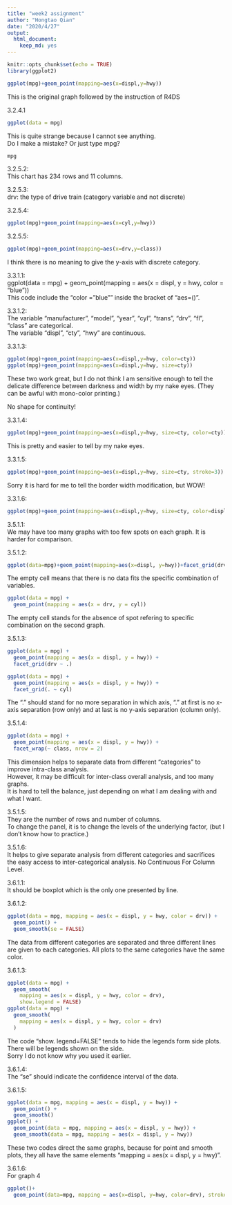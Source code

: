 ```yaml
---
title: "week2 assignment"
author: "Hongtao Qian"
date: "2020/4/27"
output: 
  html_document: 
    keep_md: yes
---
```


```r
knitr::opts_chunk$set(echo = TRUE)
library(ggplot2)
```

```r
ggplot(mpg)+geom_point(mapping=aes(x=displ,y=hwy))
```

This is the original graph followed by the instruction of R4DS  

3.2.4.1  
```r
ggplot(data = mpg)
```

This is quite strange because I cannot see anything.  
Do I make a mistake? Or just type mpg?  
```r
mpg
```

3.2.5.2:  
This chart has 234 rows and 11 columns.  

3.2.5.3:  
drv: the type of drive train (category variable and not discrete)  

3.2.5.4:  
```r
ggplot(mpg)+geom_point(mapping=aes(x=cyl,y=hwy))
```

3.2.5.5:  
```r
ggplot(mpg)+geom_point(mapping=aes(x=drv,y=class))
```

I think there is no meaning to give the y-axis with discrete category.  

3.3.1.1:  
ggplot(data = mpg) + 
  geom_point(mapping = aes(x = displ, y = hwy, color = "blue"))  
This code include the "color = "blue"" inside the bracket of "aes=()".  

3.3.1.2:  
The variable "manufacturer", "model", "year", "cyl", "trans", "drv", "fl", "class" are categorical.  
The variable "displ", "cty", "hwy" are continuous.  

3.3.1.3:  
```r
ggplot(mpg)+geom_point(mapping=aes(x=displ,y=hwy, color=cty))
ggplot(mpg)+geom_point(mapping=aes(x=displ,y=hwy, size=cty))
```

These two work great, but I do not think I am sensitive enough to tell the delicate difference between darkness and width by my nake eyes. (They can be awful with mono-color printing.)  

No shape for continuity!  

3.3.1.4:  
```r
ggplot(mpg)+geom_point(mapping=aes(x=displ,y=hwy, size=cty, color=cty))
```

This is pretty and easier to tell by my nake eyes. 

3.3.1.5:  
```r
ggplot(mpg)+geom_point(mapping=aes(x=displ,y=hwy, size=cty, stroke=3))
```

Sorry it is hard for me to tell the border width modification, but WOW!  

3.3.1.6:  
```r
ggplot(mpg)+geom_point(mapping=aes(x=displ,y=hwy, size=cty, color=displ<5))
```

3.5.1.1:  
We may have too many graphs with too few spots on each graph. It is harder for comparison.  

3.5.1.2:  
```r
ggplot(data=mpg)+geom_point(mapping=aes(x=displ, y=hwy))+facet_grid(drv~cyl)
```

The empty cell means that there is no data fits the specific combination of variables.  
```r
ggplot(data = mpg) + 
  geom_point(mapping = aes(x = drv, y = cyl))
```

The empty cell stands for the absence of spot refering to specific combination on the second graph.  

3.5.1.3:  
```r
ggplot(data = mpg) + 
  geom_point(mapping = aes(x = displ, y = hwy)) +
  facet_grid(drv ~ .)

ggplot(data = mpg) + 
  geom_point(mapping = aes(x = displ, y = hwy)) +
  facet_grid(. ~ cyl)
```

The "." should stand for no more separation in which axis, "." at first is no x-axis separation (row only) and at last is no y-axis separation (column only).  

3.5.1.4:  
```r
ggplot(data = mpg) + 
  geom_point(mapping = aes(x = displ, y = hwy)) + 
  facet_wrap(~ class, nrow = 2)
```

This dimension helps to separate data from different "categories" to improve intra-class analysis.  
However, it may be difficult for inter-class overall analysis, and too many graphs.  
It is hard to tell the balance, just depending on what I am dealing with and what I want. 

3.5.1.5:  
They are the number of rows and number of columns.  
To change the panel, it is to change the levels of the underlying factor, (but I don't know how to practice.)  

3.5.1.6:  
It helps to give separate analysis from different categories and sacrifices the easy access to inter-categorical analysis. No Continuous For Column Level.  

3.6.1.1:  
It should be boxplot which is the only one presented by line.  

3.6.1.2:  
```r
ggplot(data = mpg, mapping = aes(x = displ, y = hwy, color = drv)) + 
  geom_point() + 
  geom_smooth(se = FALSE)
```

The data from different categories are separated and three different lines are given to each categories. All plots to the same categories have the same color.  

3.6.1.3:  
```r
ggplot(data = mpg) +
  geom_smooth(
    mapping = aes(x = displ, y = hwy, color = drv),
    show.legend = FALSE)
ggplot(data = mpg) +
  geom_smooth(
    mapping = aes(x = displ, y = hwy, color = drv)
  )
```

The code "show. legend=FALSE" tends to hide the legends form side plots.  
There will be legends shown on the side.  
Sorry I do not know why you used it earlier.  

3.6.1.4:  
The "se" should indicate the confidence interval of the data.  

3.6.1.5:  
```r
ggplot(data = mpg, mapping = aes(x = displ, y = hwy)) + 
  geom_point() + 
  geom_smooth()
ggplot() + 
  geom_point(data = mpg, mapping = aes(x = displ, y = hwy)) + 
  geom_smooth(data = mpg, mapping = aes(x = displ, y = hwy))
```

These two codes direct the same graphs, because for point and smooth plots, they all have the same elements "mapping = aes(x = displ, y = hwy)".  

3.6.1.6:  
For graph 4
```r
ggplot()+
  geom_point(data=mpg, mapping = aes(x=displ, y=hwy, color=drv), stroke =3, show.legend = TRUE)+ geom_smooth(data=mpg, mapping = aes(x=displ, y=hwy), color="blue", se=FALSE)
```

